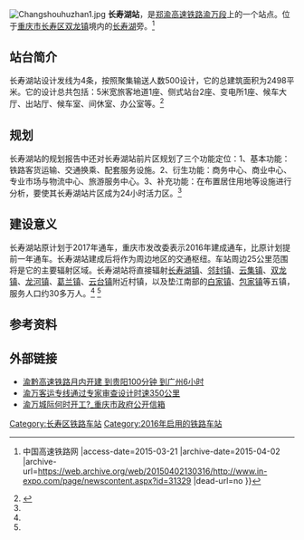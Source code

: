 {{expand|time=2015-03-21T12:48:53+00:00}}
{{Infobox China railway station
|车站名称 = 长寿湖站
|图片 = 长寿湖站.jpg
|图片介绍 = 长寿湖站前广场近景
|车站拼音 = changshouhuzhan
|英文名称 = Changshouhu Railway Station
|车站代码 = 
|电报码 = CSE
|拼音码 = CSH
|车站类型 = 客运站
|始建时间 = 
|开通运营 = 2016年11月28日
|车站位置 = {{CHN}}[[重庆市|重庆市]][[长寿区|长寿区]][[双龙镇|双龙镇]]
|线路 = [[郑渝高速铁路|郑渝高速铁路]]
|归属 = [[成都铁路局|成都铁路局]]
|使用状态 = 使用中
|车站等级 = 
|股道数目 = 
|正线 = 
|到发线 = 
|月台数目 = 
|岛式站台 = 
|侧式站台 = 
|站台面 = 
}}
[[File:Changshouhuzhan1.jpg|thumb]]
'''长寿湖站'''，是[[郑渝高速铁路|郑渝高速铁路]][[渝万城际铁路|渝万段]]上的一个站点。位于[[重庆市|重庆市]][[长寿区|长寿区]][[双龙镇|双龙镇]]境内的[[长寿湖|长寿湖]]旁。<ref name=csh>{{Cite web |url=http://www.in-expo.com/page/newscontent.aspx?id=31329 |title={{!}}中国高速铁路网 |access-date=2015-03-21 |archive-date=2015-04-02 |archive-url=https://web.archive.org/web/20150402130316/http://www.in-expo.com/page/newscontent.aspx?id=31329 |dead-url=no }}</ref>

==站台简介==
长寿湖站设计发线为4条，按照聚集输送人数500设计，它的总建筑面积为2498平米。它的设计总共包括：5米宽旅客地道1座、侧式站台2座、变电所1座、候车大厅、出站厅、候车室、间休室、办公室等。<ref name=csh1>{{cite web | url= http://np.52cswh.com/html/szbz/20140614/szbz684.html | title= 长寿文化报 | access-date= 2015-03-21 | archive-url= https://web.archive.org/web/20150402122511/http://np.52cswh.com/html/szbz/20140614/szbz684.html | archive-date= 2015-04-02 | dead-url= yes }}</ref>
==规划==
长寿湖站的规划报告中还对长寿湖站前片区规划了三个功能定位：1、基本功能：铁路客货运输、交通换乘、配套服务设施。2、衍生功能：商务中心、商业中心、专业市场与物流中心、旅游服务中心。3、补充功能：在布置居住用地等设施进行分析，要使其长寿湖站片区成为24小时活力区。<ref name=csh1/>
==建设意义==
长寿湖站原计划于2017年通车，重庆市发改委表示2016年建成通车，比原计划提前一年通车。长寿湖站建成后将作为周边地区的交通枢纽。车站周边25公里范围将是它的主要辐射区域。长寿湖站将直接辐射[[长寿湖镇|长寿湖镇]]、[[邻封镇|邻封镇]]、[[云集镇|云集镇]]、[[双龙镇|双龙镇]]、[[龙河镇|龙河镇]]、[[葛兰镇|葛兰镇]]、[[云台镇|云台镇]]附近村镇，以及垫江南部的[[白家镇|白家镇]]、[[包家镇|包家镇]]等五镇，服务人口约30多万人。<ref name=csh/> <ref name=csh1/>
== 参考资料 ==
{{reflist}}
==外部链接==
* [http://news.xinmin.cn/rollnews/2009/12/05/3032558.html 渝黔高速铁路月内开建 到贵阳100分钟 到广州6小时]{{Wayback|url=http://news.xinmin.cn/rollnews/2009/12/05/3032558.html |date=20150402123930 }}
* [https://web.archive.org/web/20150403033350/http://news.chineserailways.com/HTML/16/200908/20090828174742.html 渝万客运专线通过专家审查设计时速350公里]
* [http://www.cq.gov.cn/PublicMail/Citizen/ViewReleaseMail.aspx?intReleaseID=199807 渝万城际何时开工?_重庆市政府公开信箱] {{Wayback|url=http://www.cq.gov.cn/PublicMail/Citizen/ViewReleaseMail.aspx?intReleaseID=199807 |date=20150923210924 }}
<div class="references-small">
<references />
</div>

{{郑渝高速铁路}}
{{重庆铁路}}

[[Category:长寿区铁路车站|Category:长寿区铁路车站]]
[[Category:2016年启用的铁路车站|Category:2016年启用的铁路车站]]